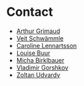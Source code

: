 # Contact

- [Arthur Grimaud](mailto:agrimaud@bmb.sdu.dk)
- [Veit Schwämmle](mailto:veits@bmb.sdu.dk)
- [Caroline Lennartsson](mailto:caroline.lennartsson@cpr.ku.dk)
- [Louise Buur](mailto:louise.buur@fh-hagenberg.at)
- [Micha Birklbauer](mailto:micha.birklbauer@gmail.com)
- [Vladimir Gorshkov](mailto:homer2k@gmail.com)
- [Zoltan Udvardy](mailto:zoltan.udvardy.ipbs@gmail.com)

